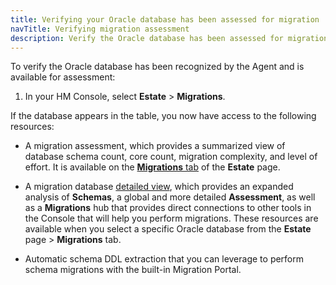 ```yaml
---
title: Verifying your Oracle database has been assessed for migration
navTitle: Verifying migration assessment
description: Verify the Oracle database has been assessed for migration by the Hybrid Manager through the Agent.
---
```


To verify the Oracle database has been recognized by the Agent and is available for assessment:

1.  In your HM Console, select **Estate** > **Migrations**.

If the database appears in the table, you now have access to the following resources: 

-   A migration assessment, which provides a summarized view of database schema count, core count, migration complexity, and level of effort. It is available on the [**Migrations** tab](/edb-postgres-ai/hybrid-manager/using_hybrid_manager/migration/migrate/migrations/) of the **Estate** page. 

-   A migration database [detailed view](/edb-postgres-ai/hybrid-manager/using_hybrid_manager/migration/migrations/migration_database_details_view/), which provides an expanded analysis of **Schemas**, a global and more detailed **Assessment**, as well as a **Migrations** hub that provides direct connections to other tools in the Console that will help you perform migrations. These resources are available when you select a specific Oracle database from the **Estate** page > **Migrations** tab.

-   Automatic schema DDL extraction that you can leverage to perform schema migrations with the built-in Migration Portal.

